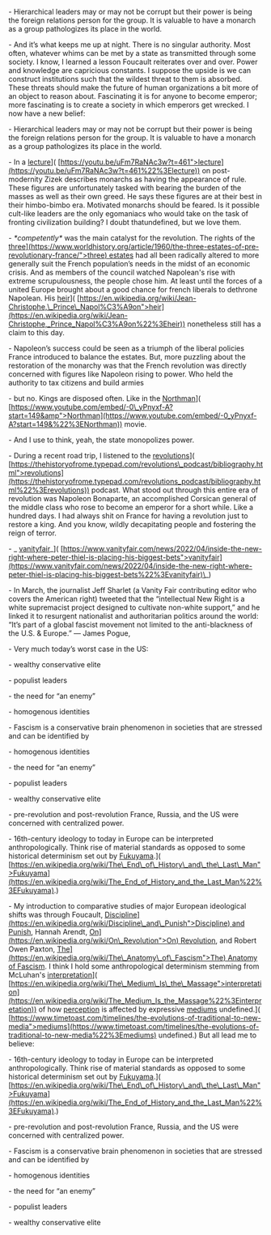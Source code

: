 \- Hierarchical leaders may or may not be corrupt but their power is being the foreign relations person for the group. It is valuable to have a monarch as a group pathologizes its place in the world.

\- And it’s what keeps me up at night. There is no singular authority. Most often, whatever whims can be met by a state as transmitted through some society. I know, I learned a lesson Foucault reiterates over and over. Power and knowledge are capricious constants. I suppose the upside is we can construct institutions such that the wildest threat to them is absorbed. These threats should make the future of human organizations a bit more of an object to reason about. Fascinating it is for anyone to become emperor; more fascinating is to create a society in which emperors get wrecked. I now have a new belief:

\- Hierarchical leaders may or may not be corrupt but their power is being the foreign relations person for the group. It is valuable to have a monarch as a group pathologizes its place in the world.

\- In a [lecture](%5Bhttps://youtu.be/uFm7RaNAc3w?t=461)\]( [https://youtu.be/uFm7RaNAc3w?t=461">lecture](https://youtu.be/uFm7RaNAc3w?t=461%22%3Electure)) on post-modernity Zizek describes monarchs as having the appearance of rule. These figures are unfortunately tasked with bearing the burden of the masses as well as their own greed. He says these figures are at their best in their himbo-bimbo era. Motivated monarchs should be feared. Is it possible cult-like leaders are the only egomaniacs who would take on the task of fronting civilization building? I doubt thatundefined, but we love them.

\- _\*competently\*_ was the main catalyst for the revolution. The rights of the [three\](https://www.worldhistory.org/article/1960/the-three-estates-of-pre-revolutionary-france/">three) estates](%5Bhttps://www.worldhistory.org/article/1960/the-three-estates-of-pre-revolutionary-france/) had all been radically altered to more generally suit the French population’s needs in the midst of an economic crisis. And as members of the council watched Napolean's rise with extreme scrupulousness, the people chose him. At least until the forces of a united Europe brought about a good chance for french liberals to dethrone Napolean. His [heir](%5Bhttps://en.wikipedia.org/wiki/Jean-ChristophePrinceNapol%C3%A9on)\]( [https://en.wikipedia.org/wiki/Jean-Christophe,\_Prince\_Napol%C3%A9on">heir](https://en.wikipedia.org/wiki/Jean-Christophe,_Prince_Napol%C3%A9on%22%3Eheir)) nonetheless still has a claim to this day.

\- Napoleon’s success could be seen as a triumph of the liberal policies France introduced to balance the estates. But, more puzzling about the restoration of the monarchy was that the French revolution was directly concerned with figures like Napoleon rising to power. Who held the authority to tax citizens and build armies

\- but no. Kings are disposed often. Like in the [Northman](%5Bhttps://www.youtube.com/embed/-0_yPnyxf-A?start=149&)\]( [https://www.youtube.com/embed/-0\_yPnyxf-A?start=149&amp">Northman](https://www.youtube.com/embed/-0_yPnyxf-A?start=149&%22%3ENorthman)) movie.

\- And I use to think, yeah, the state monopolizes power.

\- During a recent road trip, I listened to the [revolutions](%5Bhttps://thehistoryofrome.typepad.com/revolutions_podcast/bibliography.html)\]( [https://thehistoryofrome.typepad.com/revolutions\_podcast/bibliography.html">revolutions](https://thehistoryofrome.typepad.com/revolutions_podcast/bibliography.html%22%3Erevolutions)) podcast. What stood out through this entire era of revolution was Napoleon Bonaparte, an accomplished Corsican general of the middle class who rose to become an emperor for a short while. Like a hundred days. I had always shit on France for having a revolution just to restore a king. And you know, wildly decapitating people and fostering the reign of terror.

\- \_ [vanityfair](%5Bhttps://www.vanityfair.com/news/2022/04/inside-the-new-right-where-peter-thiel-is-placing-his-biggest-bets)\_\]( [https://www.vanityfair.com/news/2022/04/inside-the-new-right-where-peter-thiel-is-placing-his-biggest-bets">vanityfair](https://www.vanityfair.com/news/2022/04/inside-the-new-right-where-peter-thiel-is-placing-his-biggest-bets%22%3Evanityfair)\_)

\- In March, the journalist Jeff Sharlet (a Vanity Fair contributing editor who covers the American right) tweeted that the “intellectual New Right is a white supremacist project designed to cultivate non-white support,” and he linked it to resurgent nationalist and authoritarian politics around the world: “It’s part of a global fascist movement not limited to the anti-blackness of the U.S. & Europe.” — James Pogue,

\- Very much today’s worst case in the US:

\- wealthy conservative elite

\- populist leaders

\- the need for “an enemy”

\- homogenous identities

\- Fascism is a conservative brain phenomenon in societies that are stressed and can be identified by

\- homogenous identities

\- the need for “an enemy”

\- populist leaders

\- wealthy conservative elite

\- pre-revolution and post-revolution France, Russia, and the US were concerned with centralized power.

\- 16th-century ideology to today in Europe can be interpreted anthropologically. Think rise of material standards as opposed to some historical determinism set out by [Fukuyama](%5Bhttps://en.wikipedia.org/wiki/The_End_of_History_and_the_Last_Man).\]( [https://en.wikipedia.org/wiki/The\_End\_of\_History\_and\_the\_Last\_Man">Fukuyama](https://en.wikipedia.org/wiki/The_End_of_History_and_the_Last_Man%22%3EFukuyama).)

\- My introduction to comparative studies of major European ideological shifts was through Foucault, [Discipline\](https://en.wikipedia.org/wiki/Discipline\_and\_Punish">Discipline) and Punish](%5Bhttps://en.wikipedia.org/wiki/Discipline_and_Punish), Hannah Arendt, [On\](https://en.wikipedia.org/wiki/On\_Revolution">On) Revolution](%5Bhttps://en.wikipedia.org/wiki/On_Revolution), and Robert Owen Paxton, [The\](https://en.wikipedia.org/wiki/The\_Anatomy\_of\_Fascism">The) Anatomy of Fascism](%5Bhttps://en.wikipedia.org/wiki/The_Anatomy_of_Fascism). I think I hold some anthropological determinism stemming from McLuhan's [interpretation](%5Bhttps://en.wikipedia.org/wiki/The_Medium_Is_the_Massage)\]( [https://en.wikipedia.org/wiki/The\_Medium\_Is\_the\_Massage">interpretation](https://en.wikipedia.org/wiki/The_Medium_Is_the_Massage%22%3Einterpretation)) of how [perception](https://mitpress.mit.edu/9780262043168/being-and-the-screen/) is affected by expressive [mediums](%5Bhttps://www.timetoast.com/timelines/the-evolutions-of-traditional-to-new-media) undefined.\]( [https://www.timetoast.com/timelines/the-evolutions-of-traditional-to-new-media">mediums](https://www.timetoast.com/timelines/the-evolutions-of-traditional-to-new-media%22%3Emediums) undefined.) But all lead me to believe:

\- 16th-century ideology to today in Europe can be interpreted anthropologically. Think rise of material standards as opposed to some historical determinism set out by [Fukuyama](%5Bhttps://en.wikipedia.org/wiki/The_End_of_History_and_the_Last_Man).\]( [https://en.wikipedia.org/wiki/The\_End\_of\_History\_and\_the\_Last\_Man">Fukuyama](https://en.wikipedia.org/wiki/The_End_of_History_and_the_Last_Man%22%3EFukuyama).)

\- pre-revolution and post-revolution France, Russia, and the US were concerned with centralized power.

\- Fascism is a conservative brain phenomenon in societies that are stressed and can be identified by

\- homogenous identities

\- the need for “an enemy”

\- populist leaders

\- wealthy conservative elite
